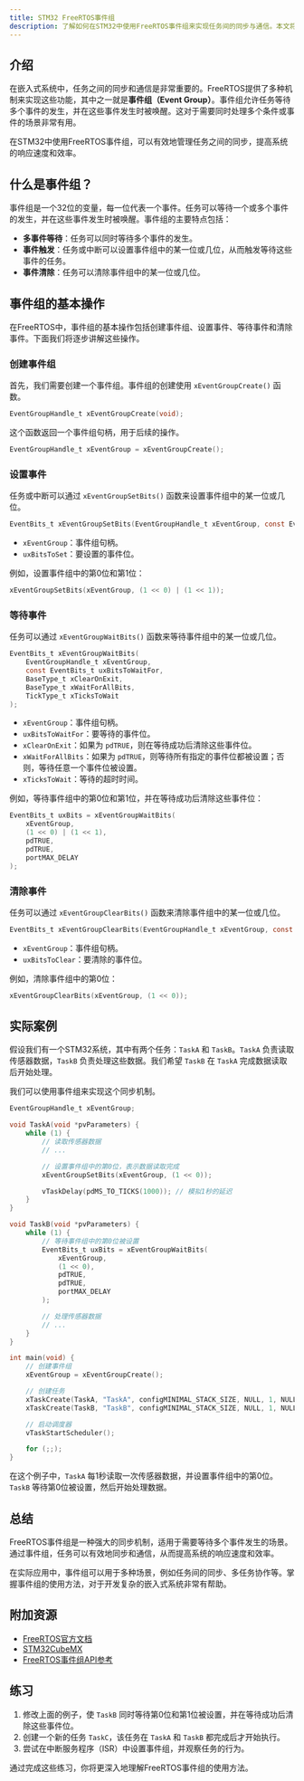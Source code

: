 ```yaml
---
title: STM32 FreeRTOS事件组
description: 了解如何在STM32中使用FreeRTOS事件组来实现任务间的同步与通信。本文将从基础概念入手，逐步讲解事件组的使用方法，并提供实际代码示例和应用场景。
---
```


## 介绍

在嵌入式系统中，任务之间的同步和通信是非常重要的。FreeRTOS提供了多种机制来实现这些功能，其中之一就是**事件组（Event Group）**。事件组允许任务等待多个事件的发生，并在这些事件发生时被唤醒。这对于需要同时处理多个条件或事件的场景非常有用。

在STM32中使用FreeRTOS事件组，可以有效地管理任务之间的同步，提高系统的响应速度和效率。

## 什么是事件组？

事件组是一个32位的变量，每一位代表一个事件。任务可以等待一个或多个事件的发生，并在这些事件发生时被唤醒。事件组的主要特点包括：

- **多事件等待**：任务可以同时等待多个事件的发生。
- **事件触发**：任务或中断可以设置事件组中的某一位或几位，从而触发等待这些事件的任务。
- **事件清除**：任务可以清除事件组中的某一位或几位。

## 事件组的基本操作

在FreeRTOS中，事件组的基本操作包括创建事件组、设置事件、等待事件和清除事件。下面我们将逐步讲解这些操作。

### 创建事件组

首先，我们需要创建一个事件组。事件组的创建使用 `xEventGroupCreate()` 函数。

```c
EventGroupHandle_t xEventGroupCreate(void);
```

这个函数返回一个事件组句柄，用于后续的操作。

```c
EventGroupHandle_t xEventGroup = xEventGroupCreate();
```

### 设置事件

任务或中断可以通过 `xEventGroupSetBits()` 函数来设置事件组中的某一位或几位。

```c
EventBits_t xEventGroupSetBits(EventGroupHandle_t xEventGroup, const EventBits_t uxBitsToSet);
```

- `xEventGroup`：事件组句柄。
- `uxBitsToSet`：要设置的事件位。

例如，设置事件组中的第0位和第1位：

```c
xEventGroupSetBits(xEventGroup, (1 << 0) | (1 << 1));
```

### 等待事件

任务可以通过 `xEventGroupWaitBits()` 函数来等待事件组中的某一位或几位。

```c
EventBits_t xEventGroupWaitBits(
    EventGroupHandle_t xEventGroup,
    const EventBits_t uxBitsToWaitFor,
    BaseType_t xClearOnExit,
    BaseType_t xWaitForAllBits,
    TickType_t xTicksToWait
);
```

- `xEventGroup`：事件组句柄。
- `uxBitsToWaitFor`：要等待的事件位。
- `xClearOnExit`：如果为 `pdTRUE`，则在等待成功后清除这些事件位。
- `xWaitForAllBits`：如果为 `pdTRUE`，则等待所有指定的事件位都被设置；否则，等待任意一个事件位被设置。
- `xTicksToWait`：等待的超时时间。

例如，等待事件组中的第0位和第1位，并在等待成功后清除这些事件位：

```c
EventBits_t uxBits = xEventGroupWaitBits(
    xEventGroup,
    (1 << 0) | (1 << 1),
    pdTRUE,
    pdTRUE,
    portMAX_DELAY
);
```

### 清除事件

任务可以通过 `xEventGroupClearBits()` 函数来清除事件组中的某一位或几位。

```c
EventBits_t xEventGroupClearBits(EventGroupHandle_t xEventGroup, const EventBits_t uxBitsToClear);
```

- `xEventGroup`：事件组句柄。
- `uxBitsToClear`：要清除的事件位。

例如，清除事件组中的第0位：

```c
xEventGroupClearBits(xEventGroup, (1 << 0));
```

## 实际案例

假设我们有一个STM32系统，其中有两个任务：`TaskA` 和 `TaskB`。`TaskA` 负责读取传感器数据，`TaskB` 负责处理这些数据。我们希望 `TaskB` 在 `TaskA` 完成数据读取后开始处理。

我们可以使用事件组来实现这个同步机制。

```c
EventGroupHandle_t xEventGroup;

void TaskA(void *pvParameters) {
    while (1) {
        // 读取传感器数据
        // ...

        // 设置事件组中的第0位，表示数据读取完成
        xEventGroupSetBits(xEventGroup, (1 << 0));

        vTaskDelay(pdMS_TO_TICKS(1000)); // 模拟1秒的延迟
    }
}

void TaskB(void *pvParameters) {
    while (1) {
        // 等待事件组中的第0位被设置
        EventBits_t uxBits = xEventGroupWaitBits(
            xEventGroup,
            (1 << 0),
            pdTRUE,
            pdTRUE,
            portMAX_DELAY
        );

        // 处理传感器数据
        // ...
    }
}

int main(void) {
    // 创建事件组
    xEventGroup = xEventGroupCreate();

    // 创建任务
    xTaskCreate(TaskA, "TaskA", configMINIMAL_STACK_SIZE, NULL, 1, NULL);
    xTaskCreate(TaskB, "TaskB", configMINIMAL_STACK_SIZE, NULL, 1, NULL);

    // 启动调度器
    vTaskStartScheduler();

    for (;;);
}
```

在这个例子中，`TaskA` 每1秒读取一次传感器数据，并设置事件组中的第0位。`TaskB` 等待第0位被设置，然后开始处理数据。

## 总结

FreeRTOS事件组是一种强大的同步机制，适用于需要等待多个事件发生的场景。通过事件组，任务可以有效地同步和通信，从而提高系统的响应速度和效率。

在实际应用中，事件组可以用于多种场景，例如任务间的同步、多任务协作等。掌握事件组的使用方法，对于开发复杂的嵌入式系统非常有帮助。

## 附加资源

- [FreeRTOS官方文档](https://www.freertos.org/)
- [STM32CubeMX](https://www.st.com/en/development-tools/stm32cubemx.html)
- [FreeRTOS事件组API参考](https://www.freertos.org/Event-Groups.html)

## 练习

1. 修改上面的例子，使 `TaskB` 同时等待第0位和第1位被设置，并在等待成功后清除这些事件位。
2. 创建一个新的任务 `TaskC`，该任务在 `TaskA` 和 `TaskB` 都完成后才开始执行。
3. 尝试在中断服务程序（ISR）中设置事件组，并观察任务的行为。

通过完成这些练习，你将更深入地理解FreeRTOS事件组的使用方法。